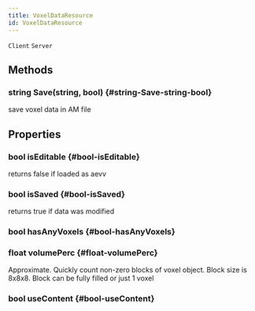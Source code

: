 ```yaml
---
title: VoxelDataResource
id: VoxelDataResource
---
```

`Client`
`Server`

## Methods

### string Save(string, bool) {#string-Save-string-bool}
save voxel data in AM file

## Properties

### bool isEditable {#bool-isEditable}
returns false if loaded as aevv

### bool isSaved {#bool-isSaved}
returns true if data was modified

### bool hasAnyVoxels {#bool-hasAnyVoxels}

### float volumePerc {#float-volumePerc}
Approximate. Quickly count non-zero blocks of voxel object. Block size is 8x8x8. Block can be fully filled or just 1 voxel

### bool useContent {#bool-useContent}

